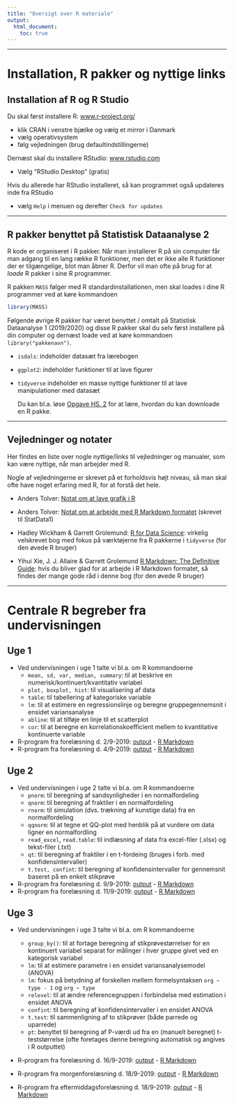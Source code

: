 ```yaml
---
title: "Oversigt over R materiale"
output: 
  html_document:
    toc: true
---
```


***

# Installation, R pakker og nyttige links

## Installation af R og R Studio

Du skal først installere R: [www.r-project.org/](http://www.r-project.org/) 

* klik CRAN i venstre bjælke og vælg et mirror i Danmark
* vælg operativsystem
* følg vejledningen (brug defaultindstillingerne)

Dernæst skal du installere RStudio: [www.rstudio.com](http://www.rstudio.com/)

* Vælg "RStudio Desktop" (gratis)

Hvis du allerede har RStudio installeret, så kan programmet også updateres inde fra RStudio 

* vælg `Help` i menuen og derefter `Check for updates`


***


## R pakker benyttet på Statistisk Dataanalyse 2

R kode er organiseret i R pakker. Når man installerer R på sin computer får man adgang til en lang række R funktioner, men det er ikke alle R funktioner der er tilgængelige, blot man åbner R. Derfor vil man ofte på brug for at *loade* R pakker i sine R programmer. 

R pakken `MASS` følger med R standardinstallationen, men skal loades i dine R programmer ved at køre kommandoen 
```r
library(MASS)
```

Følgende øvrige R pakker har været benyttet / omtalt på Statistisk Dataanalyse 1 (2019/2020) og disse R pakker skal du selv først installere på din computer og dernæst loade ved at køre kommandoen `library("pakkenavn")`.

* `isdals`: indeholder datasæt fra lærebogen
* `ggplot2`: indeholder funktioner til at lave figurer
* `tidyverse` indeholder en masse nyttige funktioner til at lave manipulationer med datasæt

  Du kan bl.a. løse [Opgave HS. 2](opgaver/hs1-4.pdf) for at lære, hvordan du kan downloade en R pakke.


***


## Vejledninger og notater

Her findes en liste over nogle nyttige/links til vejledninger og manualer, som kan være nyttige, når man arbejder med R. 

Nogle af vejledningerne er skrevet på et forholdsvis højt niveau, så man skal ofte have noget erfaring med R, for at forstå det hele.

* Anders Tolver: [Notat om at lave grafik i R](R/grafik_i_R.html)

* Anders Tolver: [Notat om at arbejde med R Markdown formatet](R/RMarkdown.html) (skrevet til StatData1)

<!--
* Anders Tolver: [Notat om at arbejde med data i R](R/working_with_data.html)
-->

<!--
* **Helle Sørensen:Gammels notat om R:** skrevet med henblik på studerende
-->

* Hadley Wickham & Garrett Grolemund: [R for Data Science](https://r4ds.had.co.nz): virkelig velskrevet bog med fokus på værktøjerne fra R pakkerne i `tidyverse` (for den øvede R bruger)

* Yihui Xie, J. J. Allaire & Garrett Grolemund [R Markdown: The Definitive Guide](https://bookdown.org/yihui/rmarkdown/): hvis du bliver glad for at arbejde i R Markdown formatet, så findes der mange gode råd i denne bog (for den øvede R bruger)

***


# Centrale R begreber fra undervisningen

## Uge 1

* Ved undervisningen i uge 1 talte vi bl.a. om R kommandoerne
    - `mean, sd, var, median, summary`: til at beskrive en numerisk/kontinuert/kvantitativ variabel
    - `plot, boxplot, hist`: til visualisering af data
    - `table`: til tabellering af kategoriske variable
    - `lm`: til at estimere en regressionslinje og beregne gruppegennemsnit i ensidet variansanalyse
    - `abline`: til at tilføje en linje til et scatterplot
    - `cor`: til at beregne en korrelationskoefficient mellem to kvantitative kontinuerte variable
* R-program fra forelæsning d. 2/9-2019: [output](R/forel190902_Rprog.html) - [R Markdown](R/forel190902_Rprog.Rmd)
* R-program fra forelæsning d. 4/9-2019: [output](R/forel190904_Rprog.html) - [R Markdown](R/forel190904_Rprog.Rmd)
    
<!--

    - hvordan man installerer og loader en R pakke
    - hvordan man kommer i gang med at bruge R markdown formatet
-->

## Uge 2

* Ved undervisningen i uge 2 talte vi bl.a. om R kommandoerne
    - `pnorm`: til beregning af sandsynligheder i en normalfordeling
    - `qnorm`: til beregning af fraktiler i en normalfordeling
    - `rnorm`: til simulation (dvs. trækning af kunstige data) fra en normalfordeling
    - `qqnorm`: til at tegne et QQ-plot med henblik på at vurdere om data ligner en normalfordling
    - `read_excel`, `read.table`: til indlæsning af data fra excel-filer (.xlsx) og tekst-filer (.txt)
    - `qt`: til beregning af fraktiler i en t-fordeing (bruges i forb. med konfidensintervaller)
    - `t.test, confint`: til beregning af konfidensintervaller for gennemsnit baseret på en enkelt stikprøve

* R-program fra forelæsning d. 9/9-2019: [output](R/forel190909_Rprog.html) - [R Markdown](R/forel190909_Rprog.Rmd)
* R-program fra forelæsning d. 11/9-2019: [output](R/forel190911_Rprog.html) - [R Markdown](R/forel190911_Rprog.Rmd)

## Uge 3

* Ved undervisningen i uge 3 talte vi bl.a. om R kommandoerne
    - `group_by()`: til at fortage beregning af stikprøvestørrelser for en kontinuert variabel separat for målinger i hver gruppe givet ved en kategorisk variabel
    - `lm`: til at estimere parametre i en ensidet variansanalysemodel (ANOVA)
    - `lm`: fokus på betydning af forskellen mellem formelsyntaksen `org ~ type - 1` og `org ~ type`
    - `relevel`: til at ændre referencegruppen i forbindelse med estimation i ensidet ANOVA
    - `confint`: til beregning af konfidensintervaller i en ensidet ANOVA
    - `t.test`: til sammenligning af to stikprøver (både parrede og uparrede)
    - `pt`: benyttet til beregning af P-værdi ud fra en (manuelt beregnet) t-teststørrelse (ofte foretages denne beregning automatisk og angives i R outputtet)
    
  
* R-program fra forelæsning d. 16/9-2019: [output](R/forel190916_Rprog.html) - [R Markdown](R/forel190916_Rprog.Rmd)

* R-program fra morgenforelæsning d. 18/9-2019: [output](R/forel190918_Rprog.html) - [R Markdown](R/forel190918_Rprog.Rmd)

* R-program fra eftermiddagsforelæsning d. 18/9-2019: [output](R/punktplot190918_Rprog.html) - [R Markdown](R/punktplot190918_Rprog.Rmd)


